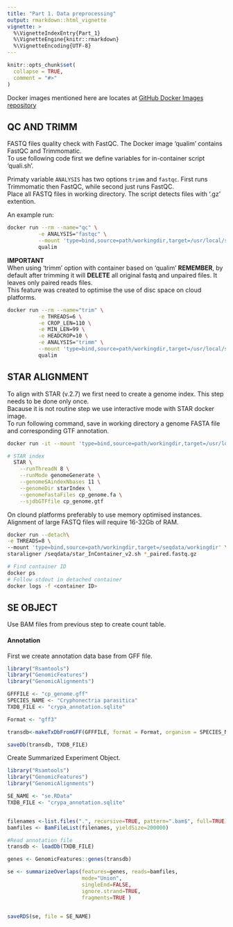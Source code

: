 ```yaml
---
title: "Part 1. Data preprocessing"
output: rmarkdown::html_vignette
vignette: >
  %\VignetteIndexEntry{Part_1}
  %\VignetteEngine{knitr::rmarkdown}
  %\VignetteEncoding{UTF-8}
---
```


```r
knitr::opts_chunk$set(
  collapse = TRUE,
  comment = "#>"
)
```

Docker images mentioned here are locates at [GitHub Docker Images repository](https://github.com/anabeloff/docker_images)


## QC AND TRIMM

FASTQ files quality check with FastQC.
The Docker image 'qualim' contains FastQC and Trimmomatic.  
To use following code first we define variables for in-container script 'quali.sh'.  

Primaty variable `ANALYSIS` has two options `trimm` and `fastqc`. First runs Trimmomatic then FastQC, while second just runs FastQC.  
Place all FASTQ files in working directory. The script detects files with '.gz' extention.

An example run:
```bash
docker run --rm --name="qc" \
          -e ANALYSIS="fastqc" \
          --mount 'type=bind,source=path/workingdir,target=/usr/local/src/rnaSeq/workingdrive' \
          qualim
```


**IMPORTANT**  
When using 'trimm' option with container based on 'qualim' **REMEMBER**, by default after trimming it will **DELETE** all original fastq and unpaired files. It leaves only paired reads files.  
This feature was created to optimise the use of disc space on cloud platforms.  

```bash
docker run --rm --name="trim" \
          -e THREADS=6 \
          -e CROP_LEN=110 \
          -e MIN_LEN=99 \
          -e HEADCROP=10 \
          -e ANALYSIS="trimm" \
          --mount 'type=bind,source=path/workingdir,target=/usr/local/src/rnaSeq/workingdrive' \
          qualim
```

## STAR ALIGNMENT

To align with STAR (v.2.7) we first need to create a genome index. This step needs to be done only once.  
Bacause it is not routine step we use interactive mode with STAR docker image.  
To run following command, save in working directory a genome FASTA file and corresponding GTF annotation.

```bash
docker run -it --mount 'type=bind,source=path/workingdir,target=/usr/local/src/rnaSeq/workingdrive' staraligner /bin/bash

# STAR index
  STAR \
    --runThreadN 8 \
    --runMode genomeGenerate \
    --genomeSAindexNbases 11 \
    --genomeDir starIndex \
    --genomeFastaFiles cp_genome.fa \
    --sjdbGTFfile cp_genome.gtf
```


On clound platforms preferably to use memory optimised instances.  
Alignment of large FASTQ files will require 16-32Gb of RAM.

```bash
docker run --detach\
-e THREADS=8 \
--mount 'type=bind,source=path/workingdir,target=/seqdata/workingdir' \
staraligner /seqdata/star_InContainer_v2.sh *_paired.fastq.gz

# Find container ID
docker ps
# Follow stdout in detached container
docker logs -f <container ID>
```

## SE OBJECT

Use BAM files from previous step to create count table.

#### Annotation
First we create annotation data base from GFF file.
```r
library("Rsamtools")
library("GenomicFeatures")
library("GenomicAlignments")

GFFFILE <- "cp_genome.gff"
SPECIES_NAME <- "Cryphonectria parasitica"
TXDB_FILE <- "crypa_annotation.sqlite"

Format <- "gff3"

transdb<-makeTxDbFromGFF(GFFFILE, format = Format, organism = SPECIES_NAME)

saveDb(transdb, TXDB_FILE) 
```

Create Summarized Experiment Object.

```r
library("Rsamtools")
library("GenomicFeatures")
library("GenomicAlignments")

SE_NAME <- "se.RData"
TXDB_FILE <- "crypa_annotation.sqlite"


filenames <-list.files(".", recursive=TRUE, pattern=".bam$", full=TRUE)
bamfiles <- BamFileList(filenames, yieldSize=200000)

#Read annotation file
transdb <- loadDb(TXDB_FILE)

genes <- GenomicFeatures::genes(transdb) 

se <- summarizeOverlaps(features=genes, reads=bamfiles,
                        mode="Union",
                        singleEnd=FALSE,
                        ignore.strand=TRUE,
                        fragments=TRUE )


saveRDS(se, file = SE_NAME)
```

